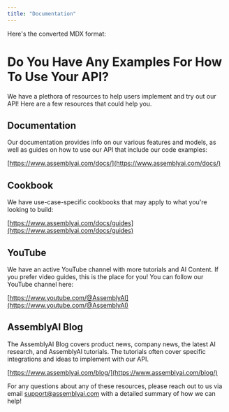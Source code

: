 ```yaml
---
title: "Documentation"
---
```


Here's the converted MDX format:

# Do You Have Any Examples For How To Use Your API?

We have a plethora of resources to help users implement and try out our API! Here are a few resources that could help you.

## Documentation

Our documentation provides info on our various features and models, as well as guides on how to use our API that include our code examples:

[https://www.assemblyai.com/docs/](https://www.assemblyai.com/docs/)

## Cookbook

We have use-case-specific cookbooks that may apply to what you're looking to build:

[https://www.assemblyai.com/docs/guides](https://www.assemblyai.com/docs/guides)

## YouTube

We have an active YouTube channel with more tutorials and AI Content. If you prefer video guides, this is the place for you! You can follow our YouTube channel here:

[https://www.youtube.com/@AssemblyAI](https://www.youtube.com/@AssemblyAI)

## AssemblyAI Blog

The AssemblyAI Blog covers product news, company news, the latest AI research, and AssemblyAI tutorials. The tutorials often cover specific integrations and ideas to implement with our API.

[https://www.assemblyai.com/blog/](https://www.assemblyai.com/blog/)

For any questions about any of these resources, please reach out to us via email [support@assemblyai.com](mailto:support@assemblyai.com) with a detailed summary of how we can help!